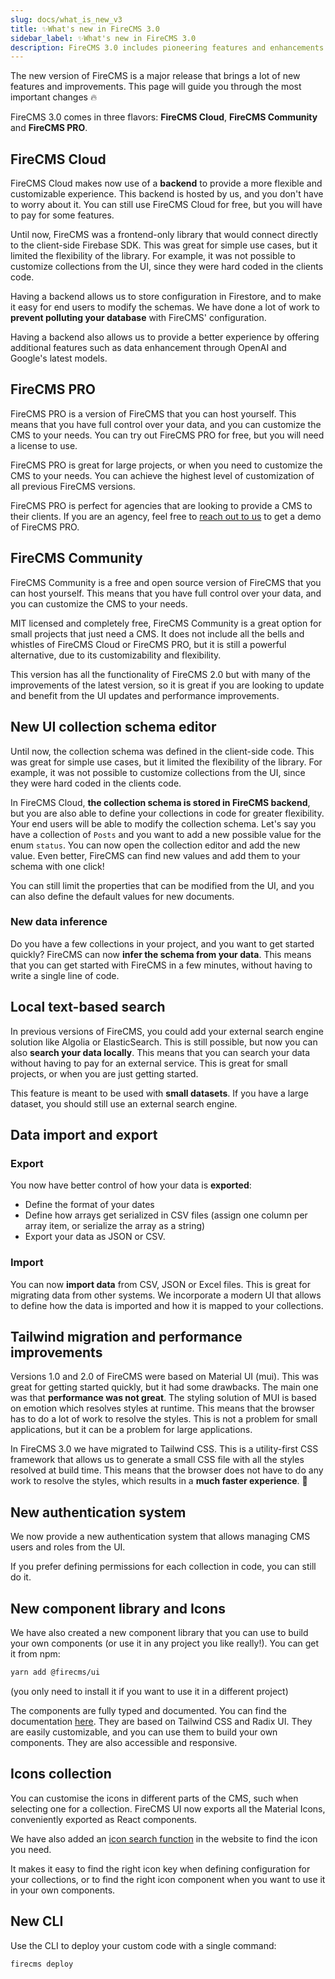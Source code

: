 ```yaml
---
slug: docs/what_is_new_v3
title: ✨What's new in FireCMS 3.0
sidebar_label: ✨What's new in FireCMS 3.0
description: FireCMS 3.0 includes pioneering features and enhancements for a dynamic and customizable content management experience. Now integrated with a backend, it extends the flexibility of collection schema modification directly from the UI, streamlining the workflow for end users. Innovations include an intuitive UI schema editor, intelligent data inference for quick setup, and advanced data import/export capabilities. Notably, the switch to Tailwind CSS marks a leap in performance, delivering a swift, more efficient CMS interface. FireCMS 3.0 transforms content management with its blend of user-friendly features and performance optimizations, setting a new standard in headless CMS solutions.
---
```


The new version of FireCMS is a major release that brings a lot of new features
and improvements. This page will guide you through the most important changes 🔥

FireCMS 3.0 comes in three flavors: **FireCMS Cloud**, **FireCMS Community** and **FireCMS PRO**.

## FireCMS Cloud

FireCMS Cloud makes now use of a **backend** to provide a more flexible and
customizable experience. This backend is hosted by us, and you don't have to
worry about it. You can still use FireCMS Cloud for free, but you will have to
pay for some features.

Until now, FireCMS was a frontend-only library that would connect directly to
the client-side Firebase SDK. This was great for simple use cases, but it
limited the flexibility of the library. For example, it was not possible to
customize collections from the UI, since they were hard coded in the clients
code.

Having a backend allows us to store configuration in Firestore, and to make it easy for end users
to modify the schemas. We have done a lot of work to **prevent polluting your database** with
FireCMS' configuration.

Having a backend also allows us to provide a better experience by offering additional features
such as data enhancement through OpenAI and Google's latest models.

## FireCMS PRO

FireCMS PRO is a version of FireCMS that you can host yourself. This means that
you have full control over your data, and you can customize the CMS to your
needs. You can try out FireCMS PRO for free, but you will need a license to use.

FireCMS PRO is great for large projects, or when you need to customize the CMS
to your needs. You can achieve the highest level of customization of all previous FireCMS versions.

FireCMS PRO is perfect for agencies that are looking to provide a CMS to their clients.
If you are an agency, feel free to [reach out to us](https://calendar.google.com/calendar/u/0/appointments/schedules/AcZssZ0INW8ihjQ90S4gkdo8_rbL_Zx7gagZShLIpHyW43zDXkQDPole6a1coo1sT2O6Gl05X8lxFDlp?gv=true)
to get a demo of FireCMS PRO.


## FireCMS Community

FireCMS Community is a free and open source version of FireCMS that you can
host yourself. This means that you have full control over your data, and you can
customize the CMS to your needs.

MIT licensed and completely free, FireCMS Community is a great option for
small projects that just need a CMS. It does not include all the bells and whistles
of FireCMS Cloud or FireCMS PRO, but it is still a powerful alternative, due to
its customizability and flexibility.

This version has all the functionality of FireCMS 2.0 but with many of the improvements
of the latest version, so it is great if you are looking to update and benefit from the
UI updates and performance improvements.


## New UI collection schema editor

Until now, the collection schema was defined in the client-side code. This was
great for simple use cases, but it limited the flexibility of the library. For
example, it was not possible to customize collections from the UI, since they
were hard coded in the clients code.

In FireCMS Cloud, **the collection schema is stored in FireCMS backend**, but you are also able to define
your collections in code for greater flexibility. Your end users will be able to modify the
collection schema. Let's say you have a collection of `Posts` and you want to
add a new possible value for the enum `status`. You can now open the collection
editor and add the new value. Even better, FireCMS can find new values and add
them to your schema with one click!

You can still limit the properties that can be modified from the UI, and you
can also define the default values for new documents.

### New data inference

Do you have a few collections in your project, and you want to get started
quickly? FireCMS can now **infer the schema from your data**. This means that
you can get started with FireCMS in a few minutes, without having to write a
single line of code.

## Local text-based search

In previous versions of FireCMS, you could add your external search engine solution
like Algolia or ElasticSearch. This is still possible, but now you can also
**search your data locally**. This means that you can search your data without
having to pay for an external service. This is great for small projects, or
when you are just getting started.

This feature is meant to be used with **small datasets**. If you have a large
dataset, you should still use an external search engine.

## Data import and export

### Export
You now have better control of how your data is **exported**:
- Define the format of your dates
- Define how arrays get serialized in CSV files (assign one column per array item, or
serialize the array as a string)
- Export your data as JSON or CSV.

### Import
You can now **import data** from CSV, JSON or Excel files. This is great for migrating data
from other systems. We incorporate a modern UI that allows to define how the data is imported
and how it is mapped to your collections.

## Tailwind migration and performance improvements

Versions 1.0 and 2.0 of FireCMS were based on Material UI (mui). This was great
for getting started quickly, but it had some drawbacks. The main one was that
**performance was not great**. The styling solution of MUI is based on emotion
which resolves styles at runtime. This means that the browser has to do a lot of
work to resolve the styles. This is not a problem for small applications, but
it can be a problem for large applications.

In FireCMS 3.0 we have migrated to Tailwind CSS. This is a utility-first CSS
framework that allows us to generate a small CSS file with all the styles
resolved at build time. This means that the browser does not have to do any
work to resolve the styles, which results in a **much faster experience**. 🚀

## New authentication system

We now provide a new authentication system that allows managing CMS users
and roles from the UI.

If you prefer defining permissions for each collection in code, you can still do it.


## New component library and Icons

We have also created a new component library that you can use to build your own components
(or use it in any project you like really!). You can get it from npm:

```bash
yarn add @firecms/ui
```
(you only need to install it if you want to use it in a different project)

The components are fully typed and documented. You can find the documentation [here](/docs/components).
They are based on Tailwind CSS and Radix UI. They are easily customizable, and you can
use them to build your own components. They are also accessible and responsive.

## Icons collection

You can customise the icons in different parts of the CMS, such when selecting one for
a collection. FireCMS UI now exports all the Material Icons, conveniently exported as React components.

We have also added an [icon search function](/docs/icons) in the website to find the icon you need.

It makes it easy to find the right icon key when defining configuration for your collections, or to
find the right icon component when you want to use it in your own components.

## New CLI

Use the CLI to deploy your custom code with a single command:

```bash
firecms deploy
```


